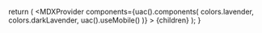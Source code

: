 
  return (
    <MDXProvider
      components={uac().components(
        colors.lavender,
        colors.darkLavender,
        uac().useMobile()
      )}
    >
      {children}
    </MDXProvider>
  );
}

[comment]: # "↓↓↓ Editable ↓↓↓"

<LaunchingReadme />
